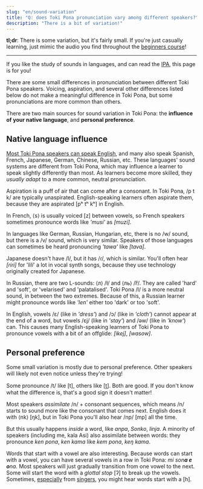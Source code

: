 ```yaml
---
slug: "en/sound-variation"
title: "Q: does Toki Pona pronunciation vary among different speakers?"
description: "There is a bit of variation!"
---
```



**tl;dr**: There is some variation, but it's fairly small. If you're just casually learning, just mimic the audio you find throughout the [beginners course](/en/01)!

*** 

If you like the study of sounds in languages, and can read the [IPA](https://en.wikipedia.org/wiki/International_Phonetic_Alphabet), this page is for you!

There are some small differences in pronunciation between different Toki Pona speakers. Voicing, aspiration, and several other differences listed below do not make a meaningful difference in Toki Pona, but some pronunciations are more common than others.

There are two main sources for sound variation in Toki Pona: the **influence of your native language**, and **personal preference**.

## Native language influence

[Most Toki Pona speakers can speak English](https://tokiponacensus.github.io/results2022/#what-languages-do-tokiponists-know), and many also speak Spanish, French, Japanese, German, Chinese, Russian, etc. These languages' sound systems are different from Toki Pona, which may influence a learner to speak slightly differently than most. As learners become more skilled, they *usually adapt* to a more common, neutral pronunciation.

Aspiration is a puff of air that can come after a consonant. In Toki Pona, /p t k/ are typically unaspirated. English-speaking learners often aspirate them, because they are aspirated [pʰ tʰ kʰ] in English.

In French, ⟨s⟩ is usually voiced [z] between vowels, so French speakers sometimes pronounce words like *'musi'* as *[muzi]*.

In languages like German, Russian, Hungarian, etc, there is no /w/ sound, but there is a /v/ sound, which is very similar. Speakers of those languages can sometimes be heard pronouncing *'tawa'* like *[tava]*.

Japanese doesn't have /l/, but it has /ɾ/, which is similar. You'll often hear *[ɾiɾi]* for '*lili*' a lot in vocal synth songs, because they use technology originally created for Japanese.

In Russian, there are two L-sounds: ⟨л⟩ /ɫ/ and ⟨ль⟩ /lʲ/. They are called 'hard' and 'soft', or 'velarised' and 'palatalised'. Toki Pona /l/ is a more neutral sound, in between the two extremes. Because of this, a Russian learner might pronounce words like *'len'* either too 'dark' or too 'soft'.

In English, vowels /ɛ/ (like in *'dress'*) and /ɔ/ (like in *'cloth'*) cannot appear at the end of a word, but vowels /ɛj/ (like in *'stay'*) and /əw/ (like in *'know'*) can. This causes many English-speaking learners of Toki Pona to pronounce vowels with a bit of an offglide: *[ikej]*, *[wasow]*.

## Personal preference

Some small variation is mostly due to personal preference. Other speakers will likely not even notice unless they're trying!

Some pronounce /t/ like [t], others like [t̪]. Both are good. If you don't know what the difference is, that's a good sign it doesn't matter!

Most speakers *assimilate* /n/ + consonant sequences, which means /n/ starts to sound more like the consonant that comes next. English does it with ⟨nk⟩ [ŋk], but in Toki Pona you'll also hear /np/ [mp] all the time.

But this usually happens *inside* a word, like *anpa*, *Sonko*, *linja*. A minority of speakers (including me, kala Asi) also assimilate between words: they pronounce *ken pona*, *ken kama* like *kem pona*, *keŋ kama*.

Words that start with a vowel are also interesting. Because words can start with a vowel, you can have several vowels in a row in Toki Pona: *mi son**a e o**na.* Most speakers will just gradually transition from one vowel to the next. Some will start the word with a *glottal stop* [ʔ] to break up the vowels. Sometimes, [especially](https://www.youtube.com/watch?v=FimMEOCRWUA) from [singers](https://www.youtube.com/watch?v=96PM_jUdS2M), you might hear words start with a [h].
